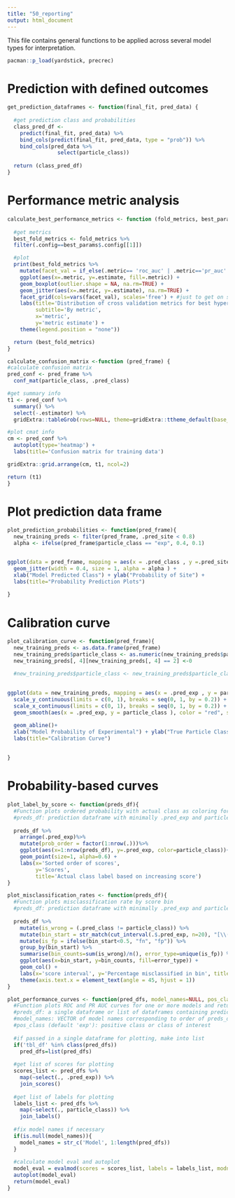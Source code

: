 ```yaml
---
title: "50_reporting"
output: html_document
---
```


This file contains general functions to be applied across several model types for interpretation.

```r
pacman::p_load(yardstick, precrec)
```

# Prediction with defined outcomes
```r
get_prediction_dataframes <- function(final_fit, pred_data) {
  
  #get prediction class and probabilities
  class_pred_df <- 
    predict(final_fit, pred_data) %>%
    bind_cols(predict(final_fit, pred_data, type = "prob")) %>% 
    bind_cols(pred_data %>% 
                select(particle_class))
  
  return (class_pred_df)
}
```

# Performance metric analysis

```r
calculate_best_performance_metrics <- function (fold_metrics, best_params) {
  
  #get metrics
  best_fold_metrics <- fold_metrics %>%
  filter(.config==best_params$.config[[1]])

  #plot
  print(best_fold_metrics %>%
    mutate(facet_val = if_else(.metric== 'roc_auc' | .metric=='pr_auc' | .metric=='f_meas', 'Aggregate metrics', 'Confusion matrix metrics')) %>%
    ggplot(aes(x=.metric, y=.estimate, fill=.metric)) +
    geom_boxplot(outlier.shape = NA, na.rm=TRUE) +
    geom_jitter(aes(x=.metric, y=.estimate), na.rm=TRUE) +
    facet_grid(cols=vars(facet_val), scales='free') + #just to get on separate plots
    labs(title='Distribution of cross validation metrics for best hyperparameter set',
         subtitle='By metric',
         x='metric',
         y='metric estimate') +
    theme(legend.position = "none"))

  return (best_fold_metrics)
}
```

```r
calculate_confusion_matrix <-function (pred_frame) {
#calculate confusion matrix
pred_conf <- pred_frame %>%
  conf_mat(particle_class, .pred_class) 

#get summary info
t1 <- pred_conf %>%
  summary() %>%
  select(-.estimator) %>%
  gridExtra::tableGrob(rows=NULL, theme=gridExtra::ttheme_default(base_size=10))

#plot cmat info
cm <- pred_conf %>%
  autoplot(type='heatmap') +
  labs(title='Confusion matrix for training data')

gridExtra::grid.arrange(cm, t1, ncol=2)

return (t1)
}
```

# Plot prediction data frame
```r
plot_prediction_probabilities <- function(pred_frame){
  new_training_preds <- filter(pred_frame, .pred_site < 0.8)
  alpha <- ifelse(pred_frame$particle_class == "exp", 0.4, 0.1)


ggplot(data = pred_frame, mapping = aes(x = .pred_class , y =.pred_site, color = particle_class)  ) +
  geom_jitter(width = 0.4, size = 1, alpha = alpha ) +
  xlab("Model Predicted Class") + ylab("Probability of Site") +
  labs(title="Probability Prediction Plots")
  
}
```

# Calibration curve
```r

plot_calibration_curve <- function(pred_frame){
  new_training_preds <- as.data.frame(pred_frame)
  new_training_preds$particle_class <- as.numeric(new_training_preds$particle_class)
  new_training_preds[, 4][new_training_preds[, 4] == 2] <-0

  #new_training_preds$particle_class <- new_training_preds$particle_class - 1
  
  
ggplot(data = new_training_preds, mapping = aes(x = .pred_exp , y = particle_class)  ) +
  scale_y_continuous(limits = c(0, 1), breaks = seq(0, 1, by = 0.2)) +
  scale_x_continuous(limits = c(0, 1), breaks = seq(0, 1, by = 0.2)) +
  geom_smooth(aes(x = .pred_exp, y = particle_class ), color = "red", se = F, method = "loess") + 

  geom_abline()+
  xlab("Model Probability of Experimental") + ylab("True Particle Class (Site [0] to Experimental[1]") +
  labs(title="Calibration Curve")
  
  
}
```

# Probability-based curves
```r
plot_label_by_score <- function(preds_df){
  #Function plots ordered probability with actual class as coloring for visual inspection of misclassification
  #preds_df: prediction dataframe with minimally .pred_exp and particle_class columns
  
  preds_df %>%
    arrange(.pred_exp)%>%
    mutate(prob_order = factor(1:nrow(.)))%>%
    ggplot(aes(x=1:nrow(preds_df), y=.pred_exp, color=particle_class))+
    geom_point(size=1, alpha=0.6) +
    labs(x='Sorted order of scores',
         y='Scores',
         title='Actual class label based on increasing score')
}
```

```r
plot_misclassification_rates <- function(preds_df){
  #Function plots misclassification rate by score bin
  #preds_df: prediction dataframe with minimally .pred_exp and particle_class columns
  
  preds_df %>%
    mutate(is_wrong = (.pred_class != particle_class)) %>%
    mutate(bin_start = str_match(cut_interval(.$.pred_exp, n=20), "[\\(\\[]([\\d\\.]+).+]")[,2]) %>%
    mutate(is_fp = ifelse(bin_start<0.5, "fn", "fp")) %>%
    group_by(bin_start) %>%
    summarise(bin_counts=sum(is_wrong)/n(), error_type=unique(is_fp)) %>%
    ggplot(aes(x=bin_start, y=bin_counts, fill=error_type)) +
    geom_col() +
    labs(x='score interval', y='Percentage misclassified in bin', title='Misclassification rate in probability interval') + 
    theme(axis.text.x = element_text(angle = 45, hjust = 1))
}
```


```r
plot_performance_curves <- function(pred_dfs, model_names=NULL, pos_class='exp'){
  #Function plots ROC and PR AUC curves for one or more models and returns the eval information
  #preds_df: a single dataframe or list of dataframes containing prediction info (.pred_exp and particle_class at least)
  #model_names: VECTOR of model names corresponding to order of preds_df
  #pos_class (default 'exp'): positive class or class of interest
  
  #if passed in a single dataframe for plotting, make into list
  if('tbl_df' %in% class(pred_dfs))
    pred_dfs=list(pred_dfs)
  
  #get list of scores for plotting
  scores_list <- pred_dfs %>%
    map(~select(., .pred_exp)) %>%
    join_scores()
  
  #get list of labels for plotting
  labels_list <- pred_dfs %>%
    map(~select(., particle_class)) %>%
    join_labels()
  
  #fix model names if necessary
  if(is.null(model_names)){
    model_names = str_c('Model', 1:length(pred_dfs))
  }
  
  #calculate model eval and autoplot
  model_eval = evalmod(scores = scores_list, labels = labels_list, modnames = model_names, posclass = pos_class)
  autoplot(model_eval)
  return(model_eval)
}
```